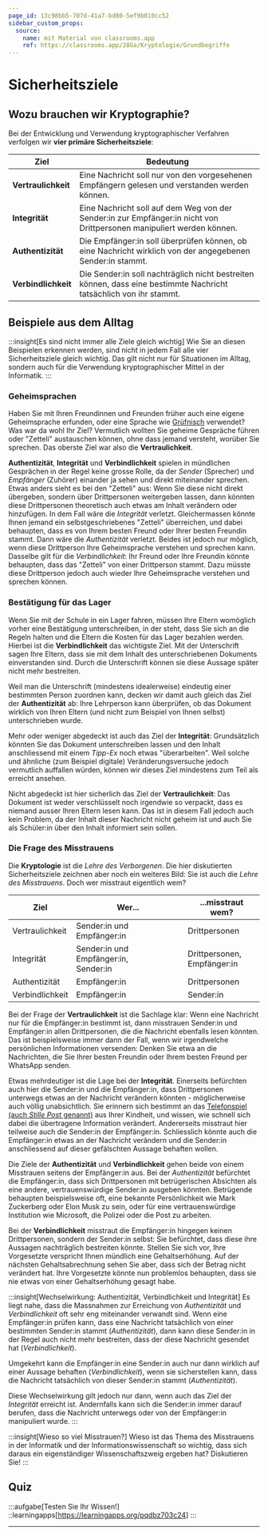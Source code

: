 ```yaml
---
page_id: 13c98bb5-707d-41a7-bd80-5ef9b010cc52
sidebar_custom_props:
  source:
    name: mit Material von classrooms.app
    ref: https://classrooms.app/28Ga/Kryptologie/Grundbegriffe
---
```


# Sicherheitsziele
## Wozu brauchen wir Kryptographie?
Bei der Entwicklung und Verwendung kryptographischer Verfahren verfolgen wir **vier primäre Sicherheitsziele**:

| Ziel                | Bedeutung                                                                                                             |
|---------------------|-----------------------------------------------------------------------------------------------------------------------|
| **Vertraulichkeit** | Eine Nachricht soll nur von den vorgesehenen Empfängern gelesen und verstanden werden können.                         |
| **Integrität**      | Eine Nachricht soll auf dem Weg von der Sender:in zur Empfänger:in nicht von Drittpersonen manipuliert werden können. |
| **Authentizität**   | Die Empfänger:in soll überprüfen können, ob eine Nachricht wirklich von der angegebenen Sender:in stammt.             |
| **Verbindlichkeit** | Die Sender:in soll nachträglich nicht bestreiten können, dass eine bestimmte Nachricht tatsächlich von ihr stammt.    |

## Beispiele aus dem Alltag
:::insight[Es sind nicht immer alle Ziele gleich wichtig]
Wie Sie an diesen Beispielen erkennen werden, sind nicht in jedem Fall alle vier Sicherheitsziele gleich wichtig. Das gilt nicht nur für Situationen im Alltag, sondern auch für die Verwendung kryptographischer Mittel in der Informatik.
:::

### Geheimsprachen
Haben Sie mit Ihren Freundinnen und Freunden früher auch eine eigene Geheimsprache erfunden, oder eine Sprache wie [Grüfnisch](/pages/gruefnisch) verwendet? Was war da wohl Ihr Ziel? Vermutlich wollten Sie geheime Gespräche führen oder "Zetteli" austauschen können, ohne dass jemand versteht, worüber Sie sprechen. Das oberste Ziel war also die **Vertraulichkeit**.

**Authentizität**, **Integrität** und **Verbindlichkeit** spielen in mündlichen Gesprächen in der Regel keine grosse Rolle, da der _Sender_ (Sprecher) und _Empfänger_ (Zuhörer) einander ja sehen und direkt miteinander sprechen. Etwas anders sieht es bei den "Zetteli" aus:
Wenn Sie diese nicht direkt übergeben, sondern über Drittpersonen weitergeben lassen, dann könnten diese Drittpersonen theoretisch auch etwas am Inhalt verändern oder hinzufügen. In dem Fall wäre die _Integrität_ verletzt. Gleichermassen könnte Ihnen jemand ein selbstgeschriebenes "Zetteli" überreichen, und dabei behaupten, dass es von Ihrem besten Freund oder Ihrer besten Freundin stammt. Dann wäre die _Authentizität_ verletzt. Beides ist jedoch nur möglich, wenn diese Drittperson Ihre Geheimsprache verstehen und sprechen kann. Dasselbe gilt für die _Verbindlichkeit_: Ihr Freund oder Ihre Freundin könnte behaupten, dass das "Zetteli" von einer Drittperson stammt. Dazu müsste diese Drittperson jedoch auch wieder Ihre Geheimsprache verstehen und sprechen können.


### Bestätigung für das Lager
Wenn Sie mit der Schule in ein Lager fahren, müssen Ihre Eltern womöglich vorher eine Bestätigung unterschreiben, in der steht, dass Sie sich an die Regeln halten und die Eltern die Kosten für das Lager bezahlen werden. Hierbei ist die **Verbindlichkeit** das wichtigste Ziel. Mit der Unterschrift sagen Ihre Eltern, dass sie mit dem Inhalt des unterschriebenen Dokuments einverstanden sind. Durch die Unterschrift können sie diese Aussage später nicht mehr bestreiten.

Weil man die Unterschrift (mindestens idealerweise) eindeutig einer bestimmten Person zuordnen kann, decken wir damit auch gleich das Ziel der **Authentizität** ab: Ihre Lehrperson kann überprüfen, ob das Dokument wirklich von Ihren Eltern (und nicht zum Beispiel von Ihnen selbst) unterschrieben wurde.

Mehr oder weniger abgedeckt ist auch das Ziel der **Integrität**: Grundsätzlich könnten Sie das Dokument unterschreiben lassen und den Inhalt anschliessend mit einem _Tipp-Ex_ noch etwas "überarbeiten". Weil solche und ähnliche (zum Beispiel digitale) Veränderungsversuche jedoch vermutlich auffallen würden, können wir dieses Ziel mindestens zum Teil als erreicht ansehen.

Nicht abgedeckt ist hier sicherlich das Ziel der **Vertraulichkeit**: Das Dokument ist weder verschlüsselt noch irgendwie so verpackt, dass es niemand ausser Ihren Eltern lesen kann. Das ist in diesem Fall jedoch auch kein Problem, da der Inhalt dieser Nachricht nicht geheim ist und auch Sie als Schüler:in über den Inhalt informiert sein sollen.

### Die Frage des Misstrauens
Die **Kryptologie** ist die _Lehre des Verborgenen_. Die hier diskutierten Sicherheitsziele zeichnen aber noch ein weiteres Bild: Sie ist auch die *Lehre des Misstrauens*. Doch wer misstraut eigentlich wem?

| Ziel            | Wer...                                      | ...misstraut wem?                 |
|-----------------|---------------------------------------------|-----------------------------------|
| Vertraulichkeit | Sender:in und Empfänger:in                  | Drittpersonen                     |
| Integrität      | Sender:in und Empfänger:in, <br/> Sender:in | Drittpersonen, <br/> Empfänger:in |
| Authentizität   | Empfänger:in                                | Drittpersonen                     |
| Verbindlichkeit | Empfänger:in                                | Sender:in                         |

Bei der Frage der **Vertraulichkeit** ist die Sachlage klar: Wenn eine Nachricht nur für die Empfänger:in bestimmt ist, dann misstrauen Sender:in und Empfänger:in allen Drittpersonen, die die Nachricht ebenfalls lesen könnten. Das ist beispielsweise immer dann der Fall, wenn wir irgendwelche persönlichen Informationen versenden: Denken Sie etwa an die Nachrichten, die Sie Ihrer besten Freundin oder Ihrem besten Freund per WhatsApp senden.

Etwas mehrdeutiger ist die Lage bei der **Integrität**. Einerseits befürchten auch hier die Sender:in und die Empfänger:in, dass Drittpersonen unterwegs etwas an der Nachricht verändern könnten - möglicherweise auch völlig unabsichtlich. Sie erinnern sich bestimmt an das [Telefonspiel (auch _Stille Post_ genannt)](https://de.wikipedia.org/wiki/Stille_Post) aus Ihrer Kindheit, und wissen, wie schnell sich dabei die übertragene Information verändert. Andererseits misstraut hier teilweise auch die Sender:in der Empfänger:in. Schliesslich könnte auch die Empfänger:in etwas an der Nachricht verändern und die Sender:in anschliessend auf dieser gefälschten Aussage behaften wollen.

Die Ziele der **Authentizität** und **Verbindlichkeit** gehen beide von einem Misstrauen seitens der Empfänger:in aus. Bei der _Authentizität_ befürchtet die Empfänger:in, dass sich Drittpersonen mit betrügerischen Absichten als eine andere, vertrauenswürdige Sender:in ausgeben könnten. Betrügende behaupten beispielsweise oft, eine bekannte Persönlichkeit wie Mark Zuckerberg oder Elon Musk zu sein, oder für eine vertrauenswürdige Institution wie Microsoft, die Polizei oder die Post zu arbeiten.

Bei der **Verbindlichkeit** misstraut die Empfänger:in hingegen keinen Drittpersonen, sondern der Sender:in selbst: Sie befürchtet, dass diese ihre Aussagen nachträglich bestreiten könnte. Stellen Sie sich vor, Ihre Vorgesetzte verspricht Ihnen mündlich eine Gehaltserhöhung. Auf der nächsten Gehaltsabrechnung sehen Sie aber, dass sich der Betrag nicht verändert hat. Ihre Vorgesetzte könnte nun problemlos behaupten, dass sie nie etwas von einer Gehaltserhöhung gesagt habe.

:::insight[Wechselwirkung: Authentizität, Verbindlichkeit und Integrität]
Es liegt nahe, dass die Massnahmen zur Erreichung von _Authentizität_ und _Verbindlichkeit_ oft sehr eng miteinander verwandt sind. Wenn eine Empfänger:in prüfen kann, dass eine Nachricht tatsächlich von einer bestimmten Sender:in stammt (_Authentizität_), dann kann diese Sender:in in der Regel auch nicht mehr bestreiten, dass der diese Nachricht gesendet hat (_Verbindlichkeit_).

Umgekehrt kann die Empfänger:in eine Sender:in auch nur dann wirklich auf einer Aussage behaften (_Verbindlichkeit_), wenn sie sicherstellen kann, dass die Nachricht tatsächlich von dieser Sender:in stammt (_Authentizität_).

Diese Wechselwirkung gilt jedoch nur dann, wenn auch das Ziel der _Integrität_ erreicht ist. Andernfalls kann sich die Sender:in immer darauf berufen, dass die Nachricht unterwegs oder von der Empfänger:in manipuliert wurde.
:::

:::insight[Wieso so viel Misstrauen?]
Wieso ist das Thema des Misstrauens in der Informatik und der Informationswissenschaft so wichtig, dass sich daraus ein eigenständiger Wissenschaftszweig ergeben hat? Diskutieren Sie!
:::

## Quiz
:::aufgabe[Testen Sie Ihr Wissen!]
<TaskState id="7703eba8-5fa2-4db1-b1d6-a4a8386f6081" />
::learningapps[https://learningapps.org/pqdbz703c24]
:::

---

